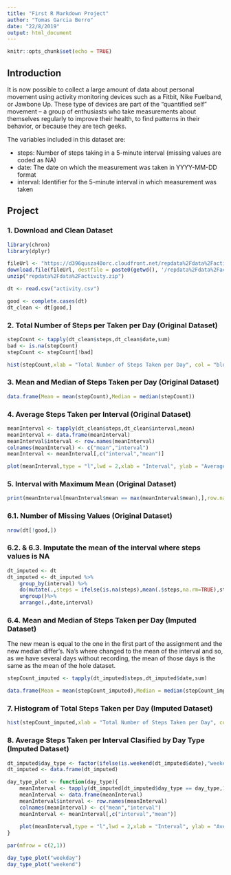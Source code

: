 ---
title: "First R Markdown Project"
author: "Tomas Garcia Berro"
date: "22/8/2019"
output: html_document
---

```{r setup, include=FALSE}
knitr::opts_chunk$set(echo = TRUE)
```

## Introduction

It is now possible to collect a large amount of data about personal movement using activity monitoring devices such as a Fitbit, Nike Fuelband, or Jawbone Up. These type of devices are part of the “quantified self” movement – a group of enthusiasts who take measurements about themselves regularly to improve their health, to find patterns in their behavior, or because they are tech geeks.

The variables included in this dataset are:

* steps: Number of steps taking in a 5-minute interval (missing values are coded as \color{red}{\verb|NA|}NA)
* date: The date on which the measurement was taken in YYYY-MM-DD format
* interval: Identifier for the 5-minute interval in which measurement was taken

## Project  

### 1. Download and Clean Dataset
```{r dataset}
library(chron)
library(dplyr)

fileUrl <- "https://d396qusza40orc.cloudfront.net/repdata%2Fdata%2Factivity.zip"
download.file(fileUrl, destfile = paste0(getwd(), '/repdata%2Fdata%2Factivity.zip'))
unzip("repdata%2Fdata%2Factivity.zip")

dt <- read.csv("activity.csv")

good <- complete.cases(dt)
dt_clean <- dt[good,]
```

### 2. Total Number of Steps per Taken per Day (Original Dataset)

```{r 1 Histogram}
stepCount <- tapply(dt_clean$steps,dt_clean$date,sum)
bad <- is.na(stepCount)
stepCount <- stepCount[!bad]

hist(stepCount,xlab = "Total Number of Steps Taken per Day", col = "blue",main = "Histogram of Steps Taken per Day",breaks = 15)
```

### 3. Mean and Median of Steps Taken per Day (Original Dataset)

```{r 1 Table}
data.frame(Mean = mean(stepCount),Median = median(stepCount))
```

### 4. Average Steps Taken per Interval (Original Dataset)

```{r 1 Plot}
meanInterval <- tapply(dt_clean$steps,dt_clean$interval,mean)
meanInterval <- data.frame(meanInterval)
meanInterval$interval <- row.names(meanInterval)
colnames(meanInterval) <- c("mean","interval")
meanInterval <- meanInterval[,c("interval","mean")]

plot(meanInterval,type = "l",lwd = 2,xlab = "Interval", ylab = "Average Steps Taken",main = "Average Steps Taken by Interval")
```

### 5. Interval with Maximum Mean (Original Dataset)

```{r 2 Table}
print(meanInterval[meanInterval$mean == max(meanInterval$mean),],row.names = F)
```

### 6.1. Number of Missing Values (Original Dataset)

```{r 1 Value}
nrow(dt[!good,])
```

### 6.2. & 6.3. Imputate the mean of the interval where steps values is NA  

```{r 1 Impute}
dt_imputed <- dt
dt_imputed <- dt_imputed %>% 
    group_by(interval) %>% 
    do(mutate(.,steps = ifelse(is.na(steps),mean(.$steps,na.rm=TRUE),steps))) %>%
    ungroup()%>%
    arrange(.,date,interval)
```

### 6.4. Mean and Median of Steps Taken per Day (Imputed Dataset)

The new mean is equal to the one in the first part of the assignment and the new median differ's. Na's where changed to the mean of the interval and so, as we have several days without recording, the mean of those days is the same as the mean of the hole dataset.

```{r 3 Table}
stepCount_imputed <- tapply(dt_imputed$steps,dt_imputed$date,sum)

data.frame(Mean = mean(stepCount_imputed),Median = median(stepCount_imputed))
```

### 7. Histogram of Total Steps Taken per Day (Imputed Dataset)

```{r 2 Histogram}
hist(stepCount_imputed,xlab = "Total Number of Steps Taken per Day", col = "blue",main = "Histogram of Steps Taken per Day", breaks = 15)
```

### 8. Average Steps Taken per Interval Clasified by Day Type (Imputed Dataset)

```{r 2 Plot}
dt_imputed$day_type <- factor(ifelse(is.weekend(dt_imputed$date),"weekend","weekday"),levels = c("weekday","weekend"))
dt_imputed <- data.frame(dt_imputed)

day_type_plot <- function(day_type){
    meanInterval <- tapply(dt_imputed[dt_imputed$day_type == day_type,1],dt_imputed[dt_imputed$day_type == day_type,3],mean)
    meanInterval <- data.frame(meanInterval)
    meanInterval$interval <- row.names(meanInterval)
    colnames(meanInterval) <- c("mean","interval")
    meanInterval <- meanInterval[,c("interval","mean")]
    
    plot(meanInterval,type = "l",lwd = 2,xlab = "Interval", ylab = "Average Steps Taken",main = day_type)
}

par(mfrow = c(2,1))

day_type_plot("weekday")
day_type_plot("weekend")
```
